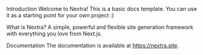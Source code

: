 Introduction
Welcome to Nextra! This is a basic docs template. You can use it as a starting point for your own project :)

What is Nextra?
A simple, powerful and flexible site generation framework with everything you love from Next.js.

Documentation
The documentation is available at https://nextra.site.
